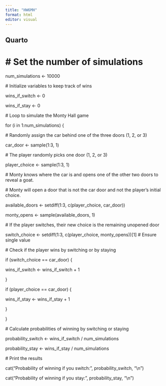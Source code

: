 ```yaml
---
title: "HW6MH"
format: html
editor: visual
---
```


## Quarto

# \# Set the number of simulations

num_simulations \<- 10000

\# Initialize variables to keep track of wins

wins_if_switch \<- 0

wins_if_stay \<- 0

\# Loop to simulate the Monty Hall game

for (i in 1:num_simulations) {

\# Randomly assign the car behind one of the three doors (1, 2, or 3)

car_door \<- sample(1:3, 1)

\# The player randomly picks one door (1, 2, or 3)

player_choice \<- sample(1:3, 1)

\# Monty knows where the car is and opens one of the other two doors to reveal a goat.

\# Monty will open a door that is not the car door and not the player's initial choice.

available_doors \<- setdiff(1:3, c(player_choice, car_door))

monty_opens \<- sample(available_doors, 1)

\# If the player switches, their new choice is the remaining unopened door

switch_choice \<- setdiff(1:3, c(player_choice, monty_opens))\[1\] \# Ensure single value

\# Check if the player wins by switching or by staying

if (switch_choice == car_door) {

wins_if_switch \<- wins_if_switch + 1

}

if (player_choice == car_door) {

wins_if_stay \<- wins_if_stay + 1

}

}

\# Calculate probabilities of winning by switching or staying

probability_switch \<- wins_if_switch / num_simulations

probability_stay \<- wins_if_stay / num_simulations

\# Print the results

cat("Probability of winning if you switch:", probability_switch, "\\n")

cat("Probability of winning if you stay:", probability_stay, "\\n")
